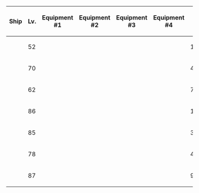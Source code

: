 {| class="wikitable" style="text-align:center"
|-
!Ship
!Lv.
!Equipment #1
!Equipment #2
!Equipment #3
!Equipment #4
!{{Firepower}}
!{{Torpedo}}
!{{AA}}
!{{Armor}}
|-
|{{ShipBattleCard|Iowa}}
| 52
| {{EquipmentCard|16inch Triple Gun Mount Mk.7|size=75px}}
| {{EquipmentCard|16inch Triple Gun Mount Mk.7|size=75px}}
| {{EquipmentCard|16inch Triple Gun Mount Mk.7|size=75px}}
| {{EquipmentCard|5inch Twin Gun Mount Mk.28 mod.2|size=75px}}
| 105
| 0
| 96
| 95
|-
|{{ShipBattleCard|Saratoga}}
| 70
| {{EquipmentCard|F6F-5N|size=75px}}
| {{EquipmentCard|TBM-3D|size=75px}}
| {{EquipmentCard|TBM-3D|size=75px}}
| {{EquipmentCard|Night Operation Aviation Personnel + Skilled Deckhands|size=75px}}
| 45
| 0
| 73
| 63
|-
|{{ShipBattleCard|Richelieu/Kai}}
| 62
| {{EquipmentCard|38cm Quadruple Gun Mount|size=75px}}
| {{EquipmentCard|38cm Quadruple Gun Mount|size=75px}}
| {{EquipmentCard|15.2cm Triple Gun Mount|size=75px}}
| {{EquipmentCard|15.2cm Triple Gun Mount|size=75px}}
| 79
| 0
| 41
| 88
|-
|{{ShipBattleCard|Warspite/Kai}}
| 86
| {{EquipmentCard|38.1cm Mk.I Twin Gun Mount|size=75px}}
| {{EquipmentCard|38.1cm Mk.I Twin Gun Mount|size=75px}}
| {{EquipmentCard|38.1cm Mk.I Twin Gun Mount|size=75px}}
| {{EquipmentCard|QF 2-pounder Octuple Pom-pom Gun Mount|size=75px}}
| 100
| 0
| 66
| 84
|-
|{{ShipBattleCard|Ark Royal/Kai}}
| 85
| {{EquipmentCard|Swordfish Mk.III (Skilled)|size=75px}}
| {{EquipmentCard|Swordfish Mk.II (Skilled)|size=75px}}
| {{EquipmentCard|Swordfish Mk.III (Skilled)|size=75px}}
| {{EquipmentCard|Swordfish Mk.III (Skilled)|size=75px}}
| 35
| 0
| 68
| 57
|-
|{{ShipBattleCard|Graf Zeppelin}}
| 78
| {{EquipmentCard|Ju 87C Kai|size=75px}}
| {{EquipmentCard|Ju 87C Kai|size=75px}}
| {{EquipmentCard|Bf 109T Kai|size=75px}}
| {{EquipmentCard|Fw 190T Kai|size=75px}}
| 40
| 0
| 70
| 57
|-
|{{ShipBattleCard|Bismarck/drei}}
| 87
| {{EquipmentCard|38cm Twin Gun Mount Kai|size=75px}}
| {{EquipmentCard|38cm Twin Gun Mount Kai|size=75px}}
| {{EquipmentCard|38cm Twin Gun Mount Kai|size=75px}}
| {{EquipmentCard|3.7cm FlaK M42|size=75px}}
| 92
| 31
| 60
| 87
|}